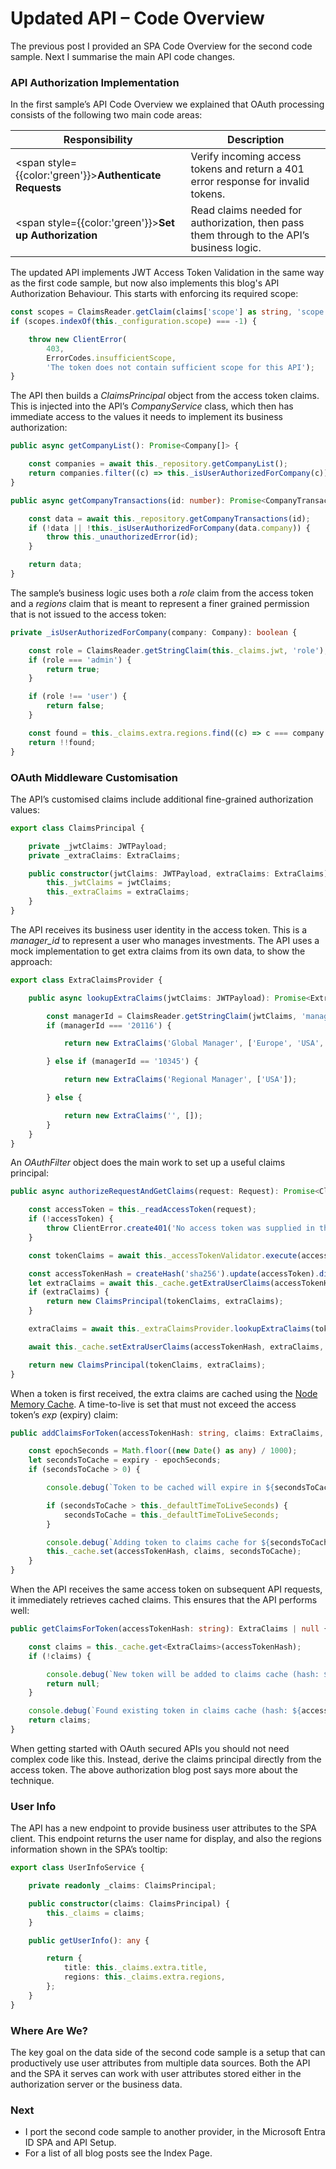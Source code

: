 # Updated API – Code Overview

The previous post I provided an <Link href='/posts/updated-spa-coding-key-points'>SPA Code Overview</Link> for the second code sample. Next I summarise the main API code changes.

### API Authorization Implementation

In the first sample’s <Link href='/posts/basicapi-codingkeypoints'>API Code Overview</Link> we explained that OAuth processing consists of the following two main code areas:

| Responsibility | Description |
| -------------- | ----------- |
| <span style={{color:'green'}}>**Authenticate Requests**</span> | Verify incoming access tokens and return a 401 error response for invalid tokens. |
| <span style={{color:'green'}}>**Set up Authorization**</span> | Read claims needed for authorization, then pass them through to the API’s business logic. |

The updated API implements <Link href='/posts/jwt-access-token-validation'>JWT Access Token Validation</Link> in the same way as the first code sample, but now also implements this blog's <Link href='/posts/api-authorization-design'>API Authorization Behaviour</Link>. This starts with enforcing its required scope:

```typescript
const scopes = ClaimsReader.getClaim(claims['scope'] as string, 'scope');
if (scopes.indexOf(this._configuration.scope) === -1) {

    throw new ClientError(
        403,
        ErrorCodes.insufficientScope,
        'The token does not contain sufficient scope for this API');
}
```

The API then builds a *ClaimsPrincipal* object from the access token claims. This is injected into the API’s *CompanyService* class, which then has immediate access to the values it needs to implement its business authorization:

```typescript
public async getCompanyList(): Promise<Company[]> {

    const companies = await this._repository.getCompanyList();
    return companies.filter((c) => this._isUserAuthorizedForCompany(c));
}

public async getCompanyTransactions(id: number): Promise<CompanyTransactions> {

    const data = await this._repository.getCompanyTransactions(id);
    if (!data || !this._isUserAuthorizedForCompany(data.company)) {
        throw this._unauthorizedError(id);
    }

    return data;
}
```

The sample’s business logic uses both a *role* claim from the access token and a *regions* claim that is meant to represent a finer grained permission that is not issued to the access token:

```typescript
private _isUserAuthorizedForCompany(company: Company): boolean {

    const role = ClaimsReader.getStringClaim(this._claims.jwt, 'role');
    if (role === 'admin') {
        return true;
    }

    if (role !== 'user') {
        return false;
    }

    const found = this._claims.extra.regions.find((c) => c === company.region);
    return !!found;
}
```

### OAuth Middleware Customisation

The API’s customised claims include additional fine-grained authorization values:

```typescript
export class ClaimsPrincipal {

    private _jwtClaims: JWTPayload;
    private _extraClaims: ExtraClaims;

    public constructor(jwtClaims: JWTPayload, extraClaims: ExtraClaims) {
        this._jwtClaims = jwtClaims;
        this._extraClaims = extraClaims;
    }
}
```

The API receives its business user identity in the access token. This is a *manager_id* to represent a user who manages investments. The API uses a mock implementation to get extra claims from its own data, to show the approach:

```typescript
export class ExtraClaimsProvider {

    public async lookupExtraClaims(jwtClaims: JWTPayload): Promise<ExtraClaims> {

        const managerId = ClaimsReader.getStringClaim(jwtClaims, 'manager_id');
        if (managerId === '20116') {

            return new ExtraClaims('Global Manager', ['Europe', 'USA', 'Asia']);

        } else if (managerId == '10345') {

            return new ExtraClaims('Regional Manager', ['USA']);

        } else {

            return new ExtraClaims('', []);
        }
    }
}
```

An *OAuthFilter* object does the main work to set up a useful claims principal:

```typescript
public async authorizeRequestAndGetClaims(request: Request): Promise<ClaimsPrincipal> {

    const accessToken = this._readAccessToken(request);
    if (!accessToken) {
        throw ClientError.create401('No access token was supplied in the bearer header');
    }

    const tokenClaims = await this._accessTokenValidator.execute(accessToken);

    const accessTokenHash = createHash('sha256').update(accessToken).digest('hex');
    let extraClaims = await this._cache.getExtraUserClaims(accessTokenHash);
    if (extraClaims) {
        return new ClaimsPrincipal(tokenClaims, extraClaims);
    }

    extraClaims = await this._extraClaimsProvider.lookupExtraClaims(tokenClaims);

    await this._cache.setExtraUserClaims(accessTokenHash, extraClaims, tokenClaims.exp!);

    return new ClaimsPrincipal(tokenClaims, extraClaims);
}
```

When a token is first received, the extra claims are cached using the [Node Memory Cache](https://github.com/mpneuried/nodecache). A time-to-live is set that must not exceed the access token’s *exp* (expiry) claim:

```typescript
public addClaimsForToken(accessTokenHash: string, claims: ExtraClaims, expiry: number): void {

    const epochSeconds = Math.floor((new Date() as any) / 1000);
    let secondsToCache = expiry - epochSeconds;
    if (secondsToCache > 0) {

        console.debug(`Token to be cached will expire in ${secondsToCache} seconds (hash: ${accessTokenHash})`);

        if (secondsToCache > this._defaultTimeToLiveSeconds) {
            secondsToCache = this._defaultTimeToLiveSeconds;
        }

        console.debug(`Adding token to claims cache for ${secondsToCache} seconds (hash: ${accessTokenHash})`);
        this._cache.set(accessTokenHash, claims, secondsToCache);
    }
}
```

When the API receives the same access token on subsequent API requests, it immediately retrieves cached claims. This ensures that the API performs well:

```typescript
public getClaimsForToken(accessTokenHash: string): ExtraClaims | null {

    const claims = this._cache.get<ExtraClaims>(accessTokenHash);
    if (!claims) {

        console.debug(`New token will be added to claims cache (hash: ${accessTokenHash})`);
        return null;
    }

    console.debug(`Found existing token in claims cache (hash: ${accessTokenHash})`);
    return claims;
}
```

When getting started with OAuth secured APIs you should not need complex code like this. Instead, derive the claims principal directly from the access token. The above authorization blog post says more about the technique.

### User Info

The API has a new endpoint to provide business user attributes to the SPA client. This endpoint returns the user name for display, and also the regions information shown in the SPA’s tooltip:

```typescript
export class UserInfoService {

    private readonly _claims: ClaimsPrincipal;

    public constructor(claims: ClaimsPrincipal) {
        this._claims = claims;
    }

    public getUserInfo(): any {

        return {
            title: this._claims.extra.title,
            regions: this._claims.extra.regions,
        };
    }
}
```

### Where Are We?

The key goal on the data side of the second code sample is a setup that can productively use user attributes from multiple data sources. Both the API and the SPA it serves can work with user attributes stored either in the authorization server or the business data.

### Next

- I port the second code sample to another provider, in the <Link href='/posts/azure-active-directory-setup'>Microsoft Entra ID SPA and API Setup</Link>.
- For a list of all blog posts see the <Link href='/posts/index'>Index Page</Link>.
